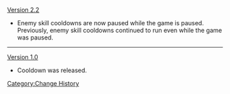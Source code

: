 [[Version 2.2]]
* Enemy skill cooldowns are now paused while the game is paused. Previously, enemy skill cooldowns continued to run even while the game was paused.
----
[[Version 1.0]]
*Cooldown was released.
<noinclude>[[Category:Change History]]</noinclude>